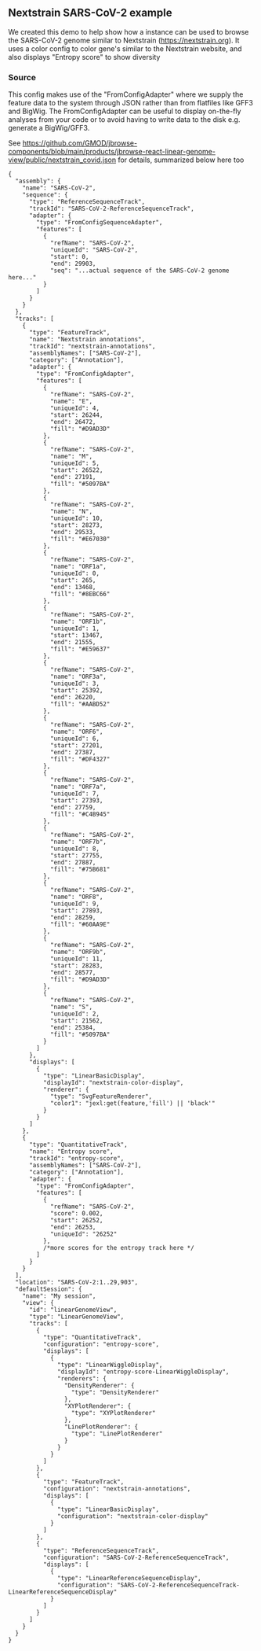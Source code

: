 
<Meta title="Nextstrain SARS-CoV-2 demo" />

## Nextstrain SARS-CoV-2 example

We created this demo to help show how a instance can be used to browse the
SARS-CoV-2 genome similar to Nextstrain (https://nextstrain.org). It uses a
color config to color gene's similar to the Nextstrain website, and also
displays "Entropy score" to show diversity

<Story id="source-nextstrain-style-example--example" />

### Source

This config makes use of the "FromConfigAdapter" where we supply the feature
data to the system through JSON rather than from flatfiles like GFF3 and BigWig.
The FromConfigAdapter can be useful to display on-the-fly analyses from your
code or to avoid having to write data to the disk e.g. generate a BigWig/GFF3.

See
https://github.com/GMOD/jbrowse-components/blob/main/products/jbrowse-react-linear-genome-view/public/nextstrain_covid.json
for details, summarized below here too

```
{
  "assembly": {
    "name": "SARS-CoV-2",
    "sequence": {
      "type": "ReferenceSequenceTrack",
      "trackId": "SARS-CoV-2-ReferenceSequenceTrack",
      "adapter": {
        "type": "FromConfigSequenceAdapter",
        "features": [
          {
            "refName": "SARS-CoV-2",
            "uniqueId": "SARS-CoV-2",
            "start": 0,
            "end": 29903,
            "seq": "...actual sequence of the SARS-CoV-2 genome here..."
          }
        ]
      }
    }
  },
  "tracks": [
    {
      "type": "FeatureTrack",
      "name": "Nextstrain annotations",
      "trackId": "nextstrain-annotations",
      "assemblyNames": ["SARS-CoV-2"],
      "category": ["Annotation"],
      "adapter": {
        "type": "FromConfigAdapter",
        "features": [
          {
            "refName": "SARS-CoV-2",
            "name": "E",
            "uniqueId": 4,
            "start": 26244,
            "end": 26472,
            "fill": "#D9AD3D"
          },
          {
            "refName": "SARS-CoV-2",
            "name": "M",
            "uniqueId": 5,
            "start": 26522,
            "end": 27191,
            "fill": "#5097BA"
          },
          {
            "refName": "SARS-CoV-2",
            "name": "N",
            "uniqueId": 10,
            "start": 28273,
            "end": 29533,
            "fill": "#E67030"
          },
          {
            "refName": "SARS-CoV-2",
            "name": "ORF1a",
            "uniqueId": 0,
            "start": 265,
            "end": 13468,
            "fill": "#8EBC66"
          },
          {
            "refName": "SARS-CoV-2",
            "name": "ORF1b",
            "uniqueId": 1,
            "start": 13467,
            "end": 21555,
            "fill": "#E59637"
          },
          {
            "refName": "SARS-CoV-2",
            "name": "ORF3a",
            "uniqueId": 3,
            "start": 25392,
            "end": 26220,
            "fill": "#AABD52"
          },
          {
            "refName": "SARS-CoV-2",
            "name": "ORF6",
            "uniqueId": 6,
            "start": 27201,
            "end": 27387,
            "fill": "#DF4327"
          },
          {
            "refName": "SARS-CoV-2",
            "name": "ORF7a",
            "uniqueId": 7,
            "start": 27393,
            "end": 27759,
            "fill": "#C4B945"
          },
          {
            "refName": "SARS-CoV-2",
            "name": "ORF7b",
            "uniqueId": 8,
            "start": 27755,
            "end": 27887,
            "fill": "#75B681"
          },
          {
            "refName": "SARS-CoV-2",
            "name": "ORF8",
            "uniqueId": 9,
            "start": 27893,
            "end": 28259,
            "fill": "#60AA9E"
          },
          {
            "refName": "SARS-CoV-2",
            "name": "ORF9b",
            "uniqueId": 11,
            "start": 28283,
            "end": 28577,
            "fill": "#D9AD3D"
          },
          {
            "refName": "SARS-CoV-2",
            "name": "S",
            "uniqueId": 2,
            "start": 21562,
            "end": 25384,
            "fill": "#5097BA"
          }
        ]
      },
      "displays": [
        {
          "type": "LinearBasicDisplay",
          "displayId": "nextstrain-color-display",
          "renderer": {
            "type": "SvgFeatureRenderer",
            "color1": "jexl:get(feature,'fill') || 'black'"
          }
        }
      ]
    },
    {
      "type": "QuantitativeTrack",
      "name": "Entropy score",
      "trackId": "entropy-score",
      "assemblyNames": ["SARS-CoV-2"],
      "category": ["Annotation"],
      "adapter": {
        "type": "FromConfigAdapter",
        "features": [
          {
            "refName": "SARS-CoV-2",
            "score": 0.002,
            "start": 26252,
            "end": 26253,
            "uniqueId": "26252"
          },
          /*more scores for the entropy track here */
        ]
      }
    }
  ],
  "location": "SARS-CoV-2:1..29,903",
  "defaultSession": {
    "name": "My session",
    "view": {
      "id": "linearGenomeView",
      "type": "LinearGenomeView",
      "tracks": [
        {
          "type": "QuantitativeTrack",
          "configuration": "entropy-score",
          "displays": [
            {
              "type": "LinearWiggleDisplay",
              "displayId": "entropy-score-LinearWiggleDisplay",
              "renderers": {
                "DensityRenderer": {
                  "type": "DensityRenderer"
                },
                "XYPlotRenderer": {
                  "type": "XYPlotRenderer"
                },
                "LinePlotRenderer": {
                  "type": "LinePlotRenderer"
                }
              }
            }
          ]
        },
        {
          "type": "FeatureTrack",
          "configuration": "nextstrain-annotations",
          "displays": [
            {
              "type": "LinearBasicDisplay",
              "configuration": "nextstrain-color-display"
            }
          ]
        },
        {
          "type": "ReferenceSequenceTrack",
          "configuration": "SARS-CoV-2-ReferenceSequenceTrack",
          "displays": [
            {
              "type": "LinearReferenceSequenceDisplay",
              "configuration": "SARS-CoV-2-ReferenceSequenceTrack-LinearReferenceSequenceDisplay"
            }
          ]
        }
      ]
    }
  }
}

```
